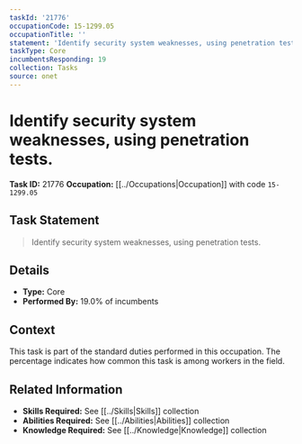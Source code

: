 ```yaml
---
taskId: '21776'
occupationCode: 15-1299.05
occupationTitle: ''
statement: 'Identify security system weaknesses, using penetration tests.'
taskType: Core
incumbentsResponding: 19
collection: Tasks
source: onet
---
```

# Identify security system weaknesses, using penetration tests.

**Task ID:** 21776
**Occupation:** [[../Occupations|Occupation]] with code `15-1299.05`

## Task Statement

> Identify security system weaknesses, using penetration tests.

## Details

- **Type:** Core
- **Performed By:** 19.0% of incumbents

## Context

This task is part of the standard duties performed in this occupation. The percentage indicates how common this task is among workers in the field.

## Related Information

- **Skills Required:** See [[../Skills|Skills]] collection
- **Abilities Required:** See [[../Abilities|Abilities]] collection
- **Knowledge Required:** See [[../Knowledge|Knowledge]] collection
